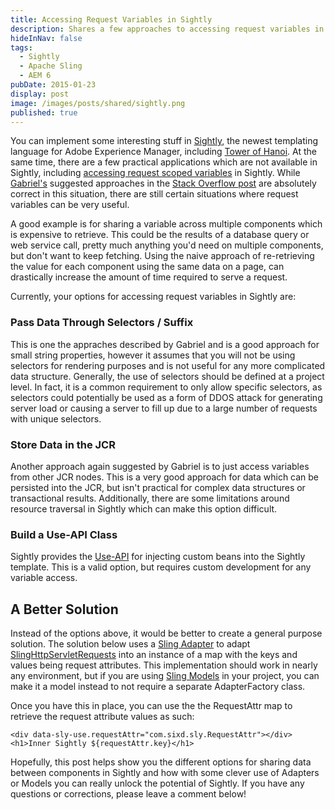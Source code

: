 ```yaml
---
title: Accessing Request Variables in Sightly
description: Shares a few approaches to accessing request variables in Sightly.
hideInNav: false
tags:
  - Sightly
  - Apache Sling
  - AEM 6
pubDate: 2015-01-23
display: post
image: /images/posts/shared/sightly.png
published: true
---
```


You can implement some interesting stuff in [Sightly](http://docs.adobe.com/docs/en/aem/6-0/develop/sightly.html), the newest templating language for Adobe Experience Manager, including [Tower of Hanoi](http://stackoverflow.com/questions/27544676/how-to-implement-tower-of-hanoi-in-aem-sightly). At the same time, there are a few practical applications which are not available in Sightly, including [accessing request scoped variables](http://stackoverflow.com/questions/25430981/are-there-requestscope-variables-in-sightly) in Sightly. While [Gabriel's](http://stackoverflow.com/users/735899/gabriel-walt) suggested approaches in the [Stack Overflow post](http://stackoverflow.com/questions/25430981/are-there-requestscope-variables-in-sightly) are absolutely correct in this situation, there are still certain situations where request variables can be very useful. 

A good example is for sharing a variable across multiple components which is expensive to retrieve. This could be the results of a database query or web service call, pretty much anything you'd need on multiple components, but don't want to keep fetching. Using the naive approach of re-retrieving the value for each component using the same data on a page, can drastically increase the amount of time required to serve a request.

Currently, your options for accessing request variables in Sightly are:

### Pass Data Through Selectors / Suffix

This is one the appraches described by Gabriel and is a good approach for small string properties, however it assumes that you will not be using selectors for rendering purposes and is not useful for any more complicated data structure. Generally, the use of selectors should be defined at a project level. In fact, it is a common requirement to only allow specific selectors, as selectors could potentially be used as a form of DDOS attack for generating server load or causing a server to fill up due to a large number of requests with unique selectors.

### Store Data in the JCR

Another approach again suggested by Gabriel is to just access variables from other JCR nodes. This is a very good approach for data which can be persisted into the JCR, but isn't practical for complex data structures or transactional results. Additionally, there are some limitations around resource traversal in Sightly which can make this option difficult.

### Build a Use-API Class

Sightly provides the [Use-API](http://docs.adobe.com/docs/en/aem/6-0/develop/sightly/use-api-in-java.html) for injecting custom beans into the Sightly template. This is a valid option, but requires custom development for any variable access.

## A Better Solution

Instead of the options above, it would be better to create a general purpose solution. The solution below uses a [Sling Adapter](http://sling.apache.org/documentation/the-sling-engine/adapters.html) to adapt [SlingHttpServletRequests](https://sling.apache.org/apidocs/sling7/org/apache/sling/api/SlingHttpServletRequest.html) into an instance of a map with the keys and values being request attributes. This implementation should work in nearly any environment, but if you are using [Sling Models](http://sling.apache.org/documentation/bundles/models.html) in your project, you can make it a model instead to not require a separate AdapterFactory class.

Once you have this in place, you can use the the RequestAttr map to retrieve the request attribute values as such:

```
<div data-sly-use.requestAttr="com.sixd.sly.RequestAttr"></div>
<h1>Inner Sightly ${requestAttr.key}</h1>
```

Hopefully, this post helps show you the different options for sharing data between components in Sightly and how with some clever use of Adapters or Models you can really unlock the potential of Sightly. If you have any questions or corrections, please leave a comment below!
